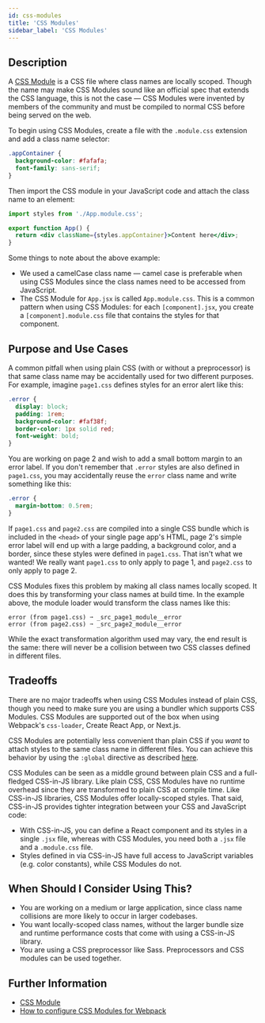 ```yaml
---
id: css-modules
title: 'CSS Modules'
sidebar_label: 'CSS Modules'
---
```


## Description

A [CSS Module](https://github.com/css-modules/css-modules) is a CSS file where class names are locally scoped. Though the name may make CSS Modules sound like an official spec that extends the CSS language, this is not the case — CSS Modules were invented by members of the community and must be compiled to normal CSS before being served on the web.

To begin using CSS Modules, create a file with the `.module.css` extension and add a class name selector:

```css title="App.module.css"
.appContainer {
  background-color: #fafafa;
  font-family: sans-serif;
}
```

Then import the CSS module in your JavaScript code and attach the class name to an element:

```jsx title="App.jsx"
import styles from './App.module.css';

export function App() {
  return <div className={styles.appContainer}>Content here</div>;
}
```

Some things to note about the above example:

- We used a camelCase class name — camel case is preferable when using CSS Modules since the class names need to be accessed from JavaScript.
- The CSS Module for `App.jsx` is called `App.module.css`. This is a common pattern when using CSS Modules: for each `[component].jsx`, you create a `[component].module.css` file that contains the styles for that component.

## Purpose and Use Cases

A common pitfall when using plain CSS (with or without a preprocessor) is that same class name may be accidentally used for two different purposes. For example, imagine `page1.css` defines styles for an error alert like this:

```css title="page1.css"
.error {
  display: block;
  padding: 1rem;
  background-color: #faf38f;
  border-color: 1px solid red;
  font-weight: bold;
}
```

You are working on page 2 and wish to add a small bottom margin to an error label. If you don't remember that `.error` styles are also defined in `page1.css`, you may accidentally reuse the `error` class name and write something like this:

```css title="page2.css"
.error {
  margin-bottom: 0.5rem;
}
```

If `page1.css` and `page2.css` are compiled into a single CSS bundle which is included in the `<head>` of your single page app's HTML, page 2's simple error label will end up with a large padding, a background color, and a border, since these styles were defined in `page1.css`. That isn't what we wanted! We really want `page1.css` to only apply to page 1, and `page2.css` to only apply to page 2.

CSS Modules fixes this problem by making all class names locally scoped. It does this by transforming your class names at build time. In the example above, the module loader would transform the class names like this:

```text
error (from page1.css) ➙ _src_page1_module__error
error (from page2.css) ➙ _src_page2_module__error
```

While the exact transformation algorithm used may vary, the end result is the same: there will never be a collision between two CSS classes defined in different files.

## Tradeoffs

There are no major tradeoffs when using CSS Modules instead of plain CSS, though you need to make sure you are using a bundler which supports CSS Modules. CSS Modules are supported out of the box when using Webpack's `css-loader`, Create React App, or Next.js.

CSS Modules are potentially less convenient than plain CSS if you _want_ to attach styles to the same class name in different files. You can achieve this behavior by using the `:global` directive as described [here](https://github.com/css-modules/css-modules#exceptions).

CSS Modules can be seen as a middle ground between plain CSS and a full-fledged CSS-in-JS library. Like plain CSS, CSS Modules have no runtime overhead since they are transformed to plain CSS at compile time. Like CSS-in-JS libraries, CSS Modules offer locally-scoped styles. That said, CSS-in-JS provides tighter integration between your CSS and JavaScript code:

- With CSS-in-JS, you can define a React component and its styles in a single `.jsx` file, whereas with CSS Modules, you need both a `.jsx` file and a `.module.css` file.
- Styles defined in via CSS-in-JS have full access to JavaScript variables (e.g. color constants), while CSS Modules do not.

## When Should I Consider Using This?

- You are working on a medium or large application, since class name collisions are more likely to occur in larger codebases.
- You want locally-scoped class names, without the larger bundle size and runtime performance costs that come with using a CSS-in-JS library.
- You are using a CSS preprocessor like Sass. Preprocessors and CSS modules can be used together.

## Further Information

- [CSS Module](https://github.com/css-modules/css-modules)
- [How to configure CSS Modules for Webpack](https://blog.logrocket.com/how-to-configure-css-modules-webpack/)
